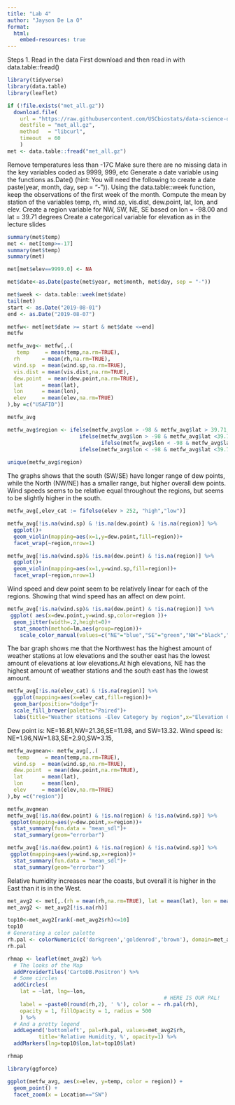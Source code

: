 ```yaml
---
title: "Lab 4"
author: "Jayson De La O"
format:
  html:
    embed-resources: true
---
```



Steps
1. Read in the data
First download and then read in with data.table::fread()

```r
library(tidyverse)
library(data.table)
library(leaflet)
```


```r
if (!file.exists("met_all.gz"))
  download.file(
    url = "https://raw.githubusercontent.com/USCbiostats/data-science-data/master/02_met/met_all.gz",
    destfile = "met_all.gz",
    method   = "libcurl",
    timeout  = 60
    )
met <- data.table::fread("met_all.gz")
```
Remove temperatures less than -17C
Make sure there are no missing data in the key variables coded as 9999, 999, etc
Generate a date variable using the functions as.Date() (hint: You will need the following to create a date paste(year, month, day, sep = "-")).
Using the data.table::week function, keep the observations of the first week of the month.
Compute the mean by station of the variables temp, rh, wind.sp, vis.dist, dew.point, lat, lon, and elev.
Create a region variable for NW, SW, NE, SE based on lon = -98.00 and lat = 39.71 degrees
Create a categorical variable for elevation as in the lecture slides
```r
summary(met$temp)
met <- met[temp>=-17]
summary(met$temp)
summary(met)

met[met$elev==9999.0] <- NA
```

```r
met$date<-as.Date(paste(met$year, met$month, met$day, sep = "-"))
```

```r
met$week <- data.table::week(met$date)
tail(met)
start <- as.Date("2019-08-01")
end <- as.Date("2019-08-07")
```
```r
metfw<- met[met$date >= start & met$date <=end]
metfw
```

```r
metfw_avg<- metfw[,.(
   temp     = mean(temp,na.rm=TRUE),
  rh       = mean(rh,na.rm=TRUE),
  wind.sp  = mean(wind.sp,na.rm=TRUE),
  vis.dist = mean(vis.dist,na.rm=TRUE),
  dew.point  = mean(dew.point,na.rm=TRUE),
  lat      = mean(lat),
  lon      = mean(lon), 
  elev     = mean(elev,na.rm=TRUE)
),by =c("USAFID")]

metfw_avg

```

```r
metfw_avg$region <- ifelse(metfw_avg$lon > -98 & metfw_avg$lat > 39.71,"NE",
                       ifelse(metfw_avg$lon > -98 & metfw_avg$lat <39.71,"NW",
                              ifelse(metfw_avg$lon < -98 & metfw_avg$lat > 39.71,"SE",
                       ifelse(metfw_avg$lon < -98 & metfw_avg$lat <39.71,"SW",NA))))
                              
unique(metfw_avg$region)
```
The graphs shows that the south (SW/SE) have longer range of dew points, while the North (NW/NE) has a smaller range, but higher overall dew points.
Wind speeds seems to be relative equal throughout the regions, but seems to be slightly higher in the south.
```r
metfw_avg[,elev_cat := fifelse(elev > 252, "high","low")]


```
```r
metfw_avg[!is.na(wind.sp) & !is.na(dew.point) & !is.na(region)] %>%
  ggplot()+
  geom_violin(mapping=aes(x=1,y=dew.point,fill=region))+
  facet_wrap(~region,nrow=1)

metfw_avg[!is.na(wind.sp)& !is.na(dew.point) & !is.na(region)] %>%
  ggplot()+
  geom_violin(mapping=aes(x=1,y=wind.sp,fill=region))+
  facet_wrap(~region,nrow=1)


```
Wind speed and dew point seem to be relatively linear for each of the regions. Showing that wind speed has an affect on dew point.

```r
metfw_avg[!is.na(wind.sp)& !is.na(dew.point) & !is.na(region)] %>%
 ggplot( aes(x=dew.point,y=wind.sp,color=region ))+
  geom_jitter(width=.2,height=0)+
  stat_smooth(method=lm,aes(group=region))+
    scale_color_manual(values=c("NE"="blue","SE"="green","NW"="black","SW"="red"))


```

The bar graph shows me that the Northwest has the highest amount of weather stations at low elevations and the souther east has the lowest amount of elevations at low elevations.At high elevations, NE has the highest amount of weather stations and the south east has the lowest amount.
```r
metfw_avg[!is.na(elev_cat) & !is.na(region)] %>%
  ggplot(mapping=aes(x=elev_cat,fill=region))+
  geom_bar(position="dodge")+
  scale_fill_brewer(palette="Paired")+
  labs(title="Weather stations -Elev Category by region",x="Elevation Category",y="Number of Weather Stations")
```

Dew point is:  NE=16.81,NW=21.36,SE=11.98, and SW=13.32.
Wind speed is: NE=1.96,NW=1.83,SE=2.90,SW=3.15,

```r
metfw_avgmean<- metfw_avg[,.(
   temp     = mean(temp,na.rm=TRUE),
  wind.sp  = mean(wind.sp,na.rm=TRUE),
  dew.point  = mean(dew.point,na.rm=TRUE),
  lat      = mean(lat),
  lon      = mean(lon), 
  elev     = mean(elev,na.rm=TRUE)
),by =c("region")]

metfw_avgmean
metfw_avg[!is.na(dew.point) & !is.na(region) & !is.na(wind.sp)] %>%
 ggplot(mapping=aes(y=dew.point,x=region))+
  stat_summary(fun.data = "mean_sdl")+
  stat_summary(geom="errorbar")

metfw_avg[!is.na(dew.point) & !is.na(region) & !is.na(wind.sp)] %>%
 ggplot(mapping=aes(y=wind.sp,x=region))+
  stat_summary(fun.data = "mean_sdl")+
  stat_summary(geom="errorbar")

```

Relative humidity increases near the coasts, but overall it is higher in the East than it is in the West.
```r
  

met_avg2 <- met[,.(rh = mean(rh,na.rm=TRUE), lat = mean(lat), lon = mean(lon)),  by=c("USAFID")]
met_avg2 <- met_avg2[!is.na(rh)]

top10<-met_avg2[rank(-met_avg2$rh)<=10]
top10
# Generating a color palette
rh.pal <- colorNumeric(c('darkgreen','goldenrod','brown'), domain=met_avg2$rh)
rh.pal

rhmap <- leaflet(met_avg2) %>% 
  # The looks of the Map
  addProviderTiles('CartoDB.Positron') %>% 
  # Some circles
  addCircles(
    lat = ~lat, lng=~lon,
                                                  # HERE IS OUR PAL!
    label = ~paste0(round(rh,2), ' %'), color = ~ rh.pal(rh),
    opacity = 1, fillOpacity = 1, radius = 500
    ) %>%
  # And a pretty legend
  addLegend('bottomleft', pal=rh.pal, values=met_avg2$rh,
          title='Relative Humidity, %', opacity=1) %>%
  addMarkers(lng=top10$lon,lat=top10$lat)

rhmap
```

```r

library(ggforce)

ggplot(metfw_avg, aes(x=elev, y=temp, color = region)) +
  geom_point() +
  facet_zoom(x = Location=="SW")
```

